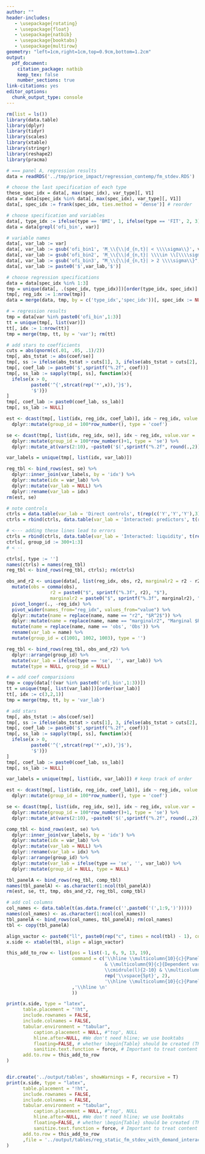 ```yaml
---
author: ""
header-includes:
   - \usepackage{rotating}
   - \usepackage{float}
   - \usepackage{natbib}
   - \usepackage{booktabs}
   - \usepackage{multirow}
geometry: "left=1cm,right=1cm,top=0.9cm,bottom=1.2cm"
output: 
  pdf_document:
    citation_package: natbib
    keep_tex: false
    number_sections: true
link-citations: yes
editor_options: 
  chunk_output_type: console
---
```


```r
rm(list = ls())
library(data.table)
library(dplyr)
library(tidyr)
library(scales)
library(xtable)
library(stringr)
library(reshape2)
library(pracma)

# === panel A, regression results
data = readRDS('../tmp/price_impact/regression_contemp/fm_stdev.RDS')

# choose the last specification of each type
these_spec_idx = data[, max(spec_idx), var_type][, V1]
data = data[spec_idx %in% data[, max(spec_idx), var_type][, V1]]
data[, spec_idx := frank(spec_idx, ties.method = 'dense')] # reorder

# choose specification and variables
data[, type_idx := ifelse(type == 'BMI', 1, ifelse(type == 'FIT', 2, 3))]
data = data[grepl('ofi_bin', var)]

# variable names
data[, var_lab := var]
data[, var_lab := gsub('ofi_bin1', 'M_\\{\\|d_{n,t}| < \\\\sigma\\}', var_lab)]
data[, var_lab := gsub('ofi_bin2', 'M_\\{\\|d_{n,t}| \\\\in \\[\\\\sigma, 2\\\\sigma\\]\\}', var_lab)]
data[, var_lab := gsub('ofi_bin3', "M_\\{\\|d_{n,t}| > 2 \\\\sigma\\}", var_lab)]
data[, var_lab := paste0('$',var_lab,'$')]

# choose regression specifications
data = data[spec_idx %in% 1:3]
tmp = unique(data[, .(spec_idx, type_idx)])[order(type_idx, spec_idx)]
tmp[, reg_idx := 1:nrow(tmp)]
data = merge(data, tmp, by = c('type_idx','spec_idx'))[, spec_idx := NULL]; rm(tmp)

# = regression results
tmp = data[var %in% paste0('ofi_bin',1:3)]
tt = unique(tmp[, list(var)])
tt[, idx := 1:nrow(tt)]
tmp = merge(tmp, tt, by = 'var'); rm(tt)

# add stars to coefficients
cuts = abs(qnorm(c(.01, .05, .1)/2))
tmp[, abs_tstat := abs(coef/se)]
tmp[, ss := ifelse(abs_tstat > cuts[1], 3, ifelse(abs_tstat > cuts[2], 2, ifelse(abs_tstat > cuts[3], 1, 0)))]
tmp[, coef_lab := paste0('$',sprintf("%.2f", coef))]
tmp[, ss_lab := sapply(tmp[, ss], function(x){
  ifelse(x > 0, 
         paste0('^{',strcat(rep('*',x)),'}$'), 
         '$')})
]
tmp[, coef_lab := paste0(coef_lab, ss_lab)]
tmp[, ss_lab := NULL]

est <- dcast(tmp[, list(idx, reg_idx, coef_lab)], idx ~ reg_idx, value.var = 'coef_lab') %>% 
  dplyr::mutate(group_id = 100*row_number(), type = 'coef')

se <- dcast(tmp[, list(idx, reg_idx, se)], idx ~ reg_idx, value.var = 'se') %>% 
  dplyr::mutate(group_id = 100*row_number()+1, type = 'se') %>% 
  dplyr::mutate_at(vars(2:10), ~paste0('$(',sprintf("%.2f", round(.,2)),')$'))

var_labels = unique(tmp[, list(idx, var_lab)])

reg_tbl <- bind_rows(est, se) %>% 
  dplyr::inner_join(var_labels, by = 'idx') %>% 
  dplyr::mutate(idx = var_lab) %>% 
  dplyr::mutate(var_lab = NULL) %>% 
  dplyr::rename(var_lab = idx)
rm(est, se)

# note controls
ctrls = data.table(var_lab = 'Direct controls', t(rep(c('Y','Y','Y'),3)))
ctrls = rbind(ctrls, data.table(var_lab = 'Interacted: predictors', t(rep(c('N','Y','Y'),3))))

# <--- adding these lines lead to errors
ctrls = rbind(ctrls, data.table(var_lab = 'Interacted: liquidity', t(rep(c('N','N','Y'),3))))
ctrls[, group_id := 300+1:3]
# < -- 

ctrls[, type := '']
names(ctrls) = names(reg_tbl)
reg_tbl <- bind_rows(reg_tbl, ctrls); rm(ctrls)

obs_and_r2 <- unique(data[, list(reg_idx, obs, r2, marginalr2 = r2 - r2_no_ofi)]) %>% 
  mutate(obs = comma(obs),
                r2 = paste0("$", sprintf("%.3f", r2), "$"),
                marginalr2 = paste0("$", sprintf("%.3f", marginalr2), "$")) %>% 
  pivot_longer(., -reg_idx) %>% 
  pivot_wider(names_from="reg_idx", values_from="value") %>% 
  dplyr::mutate(name = replace(name, name == "r2", "$R^2$")) %>%
  dplyr::mutate(name = replace(name, name == "marginalr2", "Marginal $R^2(d_{n,t})$")) %>% 
  mutate(name = replace(name, name == 'obs', 'Obs')) %>% 
  rename(var_lab = name) %>% 
  mutate(group_id = c(1001, 1002, 1003), type = '')

reg_tbl <- bind_rows(reg_tbl, obs_and_r2) %>% 
  dplyr::arrange(group_id) %>% 
  mutate(var_lab = ifelse(type == 'se', '', var_lab)) %>% 
  mutate(type = NULL, group_id = NULL)

# = add coef comparisions
tmp = copy(data[!(var %in% paste0('ofi_bin',1:3))])
tt = unique(tmp[, list(var_lab)])[order(var_lab)]
tt[, idx := c(3,2,1)]
tmp = merge(tmp, tt, by = 'var_lab')

# add stars
tmp[, abs_tstat := abs(coef/se)]
tmp[, ss := ifelse(abs_tstat > cuts[1], 3, ifelse(abs_tstat > cuts[2], 2, ifelse(abs_tstat > cuts[3], 1, 0)))]
tmp[, coef_lab := paste0('$',sprintf("%.2f", coef))]
tmp[, ss_lab := sapply(tmp[, ss], function(x){
  ifelse(x > 0, 
         paste0('^{',strcat(rep('*',x)),'}$'), 
         '$')})
]
tmp[, coef_lab := paste0(coef_lab, ss_lab)]
tmp[, ss_lab := NULL]

var_labels = unique(tmp[, list(idx, var_lab)]) # keep track of order

est <- dcast(tmp[, list(idx, reg_idx, coef_lab)], idx ~ reg_idx, value.var = 'coef_lab') %>% 
  dplyr::mutate(group_id = 100*row_number(), type = 'coef')

se <- dcast(tmp[, list(idx, reg_idx, se)], idx ~ reg_idx, value.var = 'se') %>% 
  dplyr::mutate(group_id = 100*row_number()+1, type = 'se') %>% 
  dplyr::mutate_at(vars(2:10), ~paste0('$(',sprintf("%.2f", round(.,2)),')$'))

comp_tbl <- bind_rows(est, se) %>% 
  dplyr::inner_join(var_labels, by = 'idx') %>% 
  dplyr::mutate(idx = var_lab) %>% 
  dplyr::mutate(var_lab = NULL) %>% 
  dplyr::rename(var_lab = idx) %>% 
  dplyr::arrange(group_id) %>% 
  dplyr::mutate(var_lab = ifelse(type == 'se', '', var_lab)) %>% 
  dplyr::mutate(group_id = NULL, type = NULL)

tbl_panelA <- bind_rows(reg_tbl, comp_tbl)
names(tbl_panelA) <- as.character(1:ncol(tbl_panelA))
rm(est, se, tt, tmp, obs_and_r2, reg_tbl, comp_tbl)

# add col columns
col_names <- data.table(t(as.data.frame(c('',paste0('(',1:9,')')))))
names(col_names) <- as.character(1:ncol(col_names))
tbl_panelA <- bind_rows(col_names, tbl_panelA); rm(col_names)
tbl <- copy(tbl_panelA)

align_vactor <- paste0("ll", paste0(rep("c", times = ncol(tbl) - 1), collapse = ""))
x.side <- xtable(tbl, align = align_vactor)

this_add_to_row <- list(pos = list(-1, 6, 9, 13, 19), 
                        command = c('\\hline \\multicolumn{10}{c}{Panel A: price impact regressions} \\\\\n \\hline 
                                    & \\multicolumn{9}{c}{Dependent variable: stock return $r_{n,t}$} \\\\\n
                                    \\cmidrule(l){2-10} & \\multicolumn{3}{c}{BMI} & \\multicolumn{3}{c}{FIT} & \\multicolumn{3}{c}{OFI} \\\\\n \\cmidrule(l){2-4} \\cmidrule(l){5-7} \\cmidrule(l){8-10} \n', 
                                    rep('\\vspace{5pt}', 2), 
                                    '\\hline \\multicolumn{10}{c}{Panel B: Coefficient differences} \\\\\n \\hline'
                        ,'\\hline \n'
                        ))

print(x.side, type = "latex", 
      table.placement = "!ht",
      include.rownames = FALSE,
      include.colnames = FALSE,
      tabular.environment = "tabular", 
          caption.placement = NULL, #"top", NULL
          hline.after=NULL, #We don't need hline; we use booktabs
          floating=FALSE, # whether \begin{Table} should be created (TRUE) or not (FALSE)
          sanitize.text.function = force, # Important to treat content of first column as latex function
      add.to.row = this_add_to_row
)


dir.create('../output/tables', showWarnings = F, recursive = T)
print(x.side, type = "latex", 
      table.placement = "!ht",
      include.rownames = FALSE,
      include.colnames = FALSE,
      tabular.environment = "tabular", 
          caption.placement = NULL, #"top", NULL
          hline.after=NULL, #We don't need hline; we use booktabs
          floating=FALSE, # whether \begin{Table} should be created (TRUE) or not (FALSE)
          sanitize.text.function = force, # Important to treat content of first column as latex function
      add.to.row = this_add_to_row
      ,file = '../output/tables/reg_static_fm_stdev_with_demand_interaction.tex'
)



```